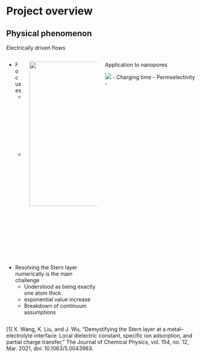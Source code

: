 # Project overview


## Physical phenomenon
Electrically driven flows

:::: {.columns}

::: {.column width="50%" .fragment}

<!-- col++ -->
:::: {.columns}
::: {.column  width="35%"}
- Focuses
  - Near walls
  - At high wall change
:::

::: {.column width="15%" style="text-align:right"}
![](@Medias/DL.png){height="4in" style="text-align:center"} 
::: 
<!-- img overlay -->
::::
<!-- col++ -->

:::{.block .fragment}
- Resolving the Stern layer numerically is the main challenge
    - Understood as being exactly one atom thick
    - exponential value increase
    - Breakdown of continuum assumptions
:::
<!-- bottom left -->

:::

::: {.column width="50%" .fragment}
Application to nanopores

![](@Medias/nanopore.png) 
- Charging time 
- Permselectivity 
- 
:::

::::

::: aside
[1] X. Wang, K. Liu, and J. Wu, “Demystifying the Stern layer at a metal–electrolyte interface: Local dielectric constant, specific ion adsorption, and partial charge transfer,” The Journal of Chemical Physics, vol. 154, no. 12, Mar. 2021, doi: 10.1063/5.0043963. 
:::